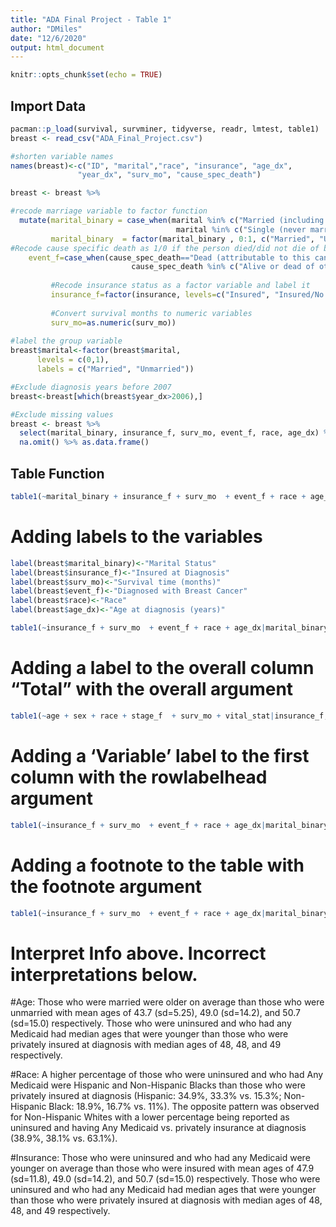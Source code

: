 ```yaml
---
title: "ADA Final Project - Table 1"
author: "DMiles"
date: "12/6/2020"
output: html_document
---
```


```r
knitr::opts_chunk$set(echo = TRUE)
```

## Import Data

```r
pacman::p_load(survival, survminer, tidyverse, readr, lmtest, table1)
breast <- read_csv("ADA_Final_Project.csv") 

#shorten variable names
names(breast)<-c("ID", "marital","race", "insurance", "age_dx",
               "year_dx", "surv_mo", "cause_spec_death")

breast <- breast %>%

#recode marriage variable to factor function
  mutate(marital_binary = case_when(marital %in% c("Married (including common law)") ~ 0,
                                     marital %in% c("Single (never married)", "Divorced", "Unknown", "Widowed") ~ 1),
         marital_binary  = factor(marital_binary , 0:1, c("Married", "Unmarried")),
#Recode cause specific death as 1/0 if the person died/did not die of breast cancer     
    event_f=case_when(cause_spec_death=="Dead (attributable to this cancer dx)" ~ 1,
                           cause_spec_death %in% c("Alive or dead of other cause", "N/A not first tumor") ~0),
         
         #Recode insurance status as a factor variable and label it
         insurance_f=factor(insurance, levels=c("Insured", "Insured/No specifics", "Any Medicaid", "Uninsured")),
         
         #Convert survival months to numeric variables
         surv_mo=as.numeric(surv_mo))
  
#label the group variable
breast$marital<-factor(breast$marital,
      levels = c(0,1),
      labels = c("Married", "Unmarried"))

#Exclude diagnosis years before 2007
breast<-breast[which(breast$year_dx>2006),]

#Exclude missing values 
breast <- breast %>%
  select(marital_binary, insurance_f, surv_mo, event_f, race, age_dx) %>%
  na.omit() %>% as.data.frame()
```

## Table Function
```r
table1(~marital_binary + insurance_f + surv_mo  + event_f + race + age_dx, breast)
```

# Adding labels to the variables
```r
label(breast$marital_binary)<-"Marital Status"
label(breast$insurance_f)<-"Insured at Diagnosis"
label(breast$surv_mo)<-"Survival time (months)"
label(breast$event_f)<-"Diagnosed with Breast Cancer"
label(breast$race)<-"Race"
label(breast$age_dx)<-"Age at diagnosis (years)"

table1(~insurance_f + surv_mo  + event_f + race + age_dx|marital_binary, breast)
```

# Adding a label to the overall column "Total" with the overall argument
```r
table1(~age + sex + race + stage_f  + surv_mo + vital_stat|insurance_f, overall="Total", cerv)
```

# Adding a 'Variable' label to the first column with the rowlabelhead argument
```r
table1(~insurance_f + surv_mo  + event_f + race + age_dx|marital_binary, overall="Total", rowlabelhead="Variable", breast)
```

# Adding a footnote to the table with the footnote argument
```r
table1(~insurance_f + surv_mo  + event_f + race + age_dx|marital_binary, overall="Total", footnote='SD = standard deviation', breast)
```
# Interpret Info above. Incorrect interpretations below. 

#Age: Those who were married were older on average than those who were unmarried with mean ages of 43.7 (sd=5.25), 49.0 (sd=14.2), and 50.7 (sd=15.0) respectively. Those who were uninsured and who had any Medicaid had median ages that were younger than those who were privately insured at diagnosis with median ages of 48, 48, and 49 respectively. 

#Race: A higher percentage of those who were uninsured and who had Any Medicaid were Hispanic and Non-Hispanic Blacks than those who were privately insured at diagnosis (Hispanic: 34.9%, 33.3% vs. 15.3%; Non-Hispanic Black: 18.9%, 16.7% vs. 11%). The opposite pattern was observed for Non-Hispanic Whites with a lower percentage being reported as uninsured and having Any Medicaid vs. privately insurance at diagnosis (38.9%, 38.1% vs. 63.1%).

#Insurance: Those who were uninsured and who had any Medicaid were younger on average than those who were insured with mean ages of 47.9 (sd=11.8), 49.0 (sd=14.2), and 50.7 (sd=15.0) respectively. Those who were uninsured and who had any Medicaid had median ages that were younger than those who were privately insured at diagnosis with median ages of 48, 48, and 49 respectively.

